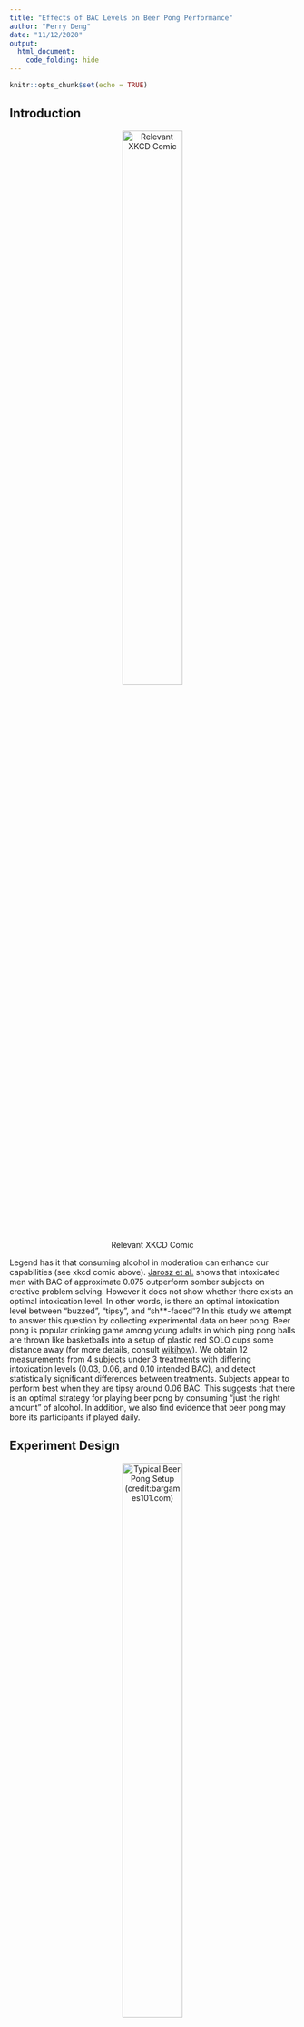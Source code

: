 ```yaml
---
title: "Effects of BAC Levels on Beer Pong Performance"
author: "Perry Deng"
date: "11/12/2020"
output: 
  html_document:
    code_folding: hide
---
```


```r
knitr::opts_chunk$set(echo = TRUE)
```
## Introduction
<center>

![Relevant XKCD Comic](https://imgs.xkcd.com/comics/ballmer_peak.png){width=50%}

</center>

Legend has it that consuming alcohol in moderation can enhance our capabilities (see xkcd comic above). [Jarosz et al.](https://www.sciencedirect.com/science/article/pii/S1053810012000037) shows that intoxicated men with BAC of approximate 0.075 outperform somber subjects on creative problem solving. However it does not show whether there exists an optimal intoxication level. In other words, is there an optimal intoxication level between "buzzed", "tipsy", and "sh\*\*-faced"? In this study we attempt to answer this question by collecting experimental data on beer pong. Beer pong is popular drinking game among young adults in which ping pong balls are thrown like basketballs into a setup of plastic red SOLO cups some distance away (for more details, consult [wikihow](https://www.wikihow.com/Play-Beer-Pong)). We obtain 12 measurements from 4 subjects under 3 treatments with differing intoxication levels (0.03, 0.06, and 0.10 intended BAC), and detect statistically significant differences between treatments. Subjects appear to perform best when they are tipsy around 0.06 BAC. This suggests that there is an optimal strategy for playing beer pong by consuming "just the right amount" of alcohol. In addition, we also find evidence that beer pong may bore its participants if played daily.

## Experiment Design
<center>

![Typical Beer Pong Setup (credit:bargames101.com)](https://bargames101.com/wp-content/uploads/2018/12/beer-pong-game_t20_kogeJx.jpg){width=50%}

</center>

To study different intoxication levels, we prepare 3 dosage levels of 180 proof alcohol to achieve 0.03 (low), 0.06 (medium), and 0.10 (high) blood alcohol content (BAC) in subjects. For reference, 0.08 BAC is the federal threshold for criminal DUI in the United States. We recruit 4 drinking aged college students as subjects. Due to the ongoing coronavirus pandemic in the US, there was difficulty in recruiting more subjects. Dosages are customized for each subject given their body weight to achieve the desired BAC level using an [online calculator](http://www.clevelandclinic.org/health/interactive/alcohol_calculator.asp). Each dose is also mixed with sugary juice to cover up the alcoholic taste, so that the subject cannot reliably tell the alcoholic content by taste alone. Repeated measures are administered on each subjects, each receiving one dose of all three treatments in random order. This yields a Randomized Complete Block Design (RCBD) with $N=12$ reponses total, with each subject being considered a block. Each dose is administered on a different night to maintain independence between responses, and subjects are not informed of dosages until after experiment conclusion. Each subjects are asked to wait for 30 mins after each dose in order to digest the ethanol. They also practice for around 5 minutes before measurements, to reduce the possible variance introduced by different levels of subject familiarity with the game. Each measurement is taken by recording the number of ping pong balls scored into a standard setup of 10 cups over 20 shots. For simplicity, subjects are asked to throw ping pong balls into the cups in succession, without drinking beer in between shots, and cups are not removed when they are scored, unlike the actual beer pong game.

## Experiment Results

### Data Table
```r
df = read.csv('pong.csv')
df$Dosage <- factor(df$Dosage, levels=c("Low", "Medium", "High"))

library(purrr)
library(reshape2)
transposed_data = dcast(df[c("Subject", "Dosage", "Score")], Subject~Dosage, value.var="Score")
rownames(transposed_data) = map(transposed_data[, 1], function(initial) paste("Subject ", initial))
colnames(transposed_data) = map(colnames(transposed_data), function(level) paste(level, " Dose"))
transposed_data[, 1] = NULL
library(knitr)
kable(transposed_data, caption="Beer Pong Scores")
```

### Visualization
First, let us visualize the data with a boxplot.
```r
dot_colors = rgb(0.3,0.5,0.4,0.6)
boxplot(df$Score ~ df$Dosage, col=dot_colors, ylab="Scores", xlab="Dosage", ylim=c(0, 20))
```

From above plot, we can see that medium dosage has the highest distribution of scores, which intuitively makes sense - the subjects might be drunk enough to be relaxed but not enough to significantly impair their senses. However, the differences might be caused by random statistical noise rather than actual dosage effects. We thus investigate whether the differences are statistically significant.

### Hypothesis Testing
Our statistical model can be expressed as
$$y_{ij}=\mu + \tau_{i} + \beta_{j} + \epsilon_{ij}$$
where $y_{ij}$ and $\epsilon_{ij}$ are the accuracy and random error for the $i$th treatment and $j$th subject respectively, $\mu$ is the mean beer pong score, $\tau_{i}$ is the $i$th treatment effect, $\beta_{j}$ is the $j$th block effect, $1\leq i\leq3$, $1\leq j\leq4$. We can set up null hypothesis $$H_0: \tau_1 = \tau_2 = \tau_3$$

#### ANOVA test
ANOVA detects statistically significant differences in average strength with $P(F>F_0 | H_0)=0.0412$.
```r
model = aov(Score ~ Dosage + Subject, data=df)
print(summary(model))
# EXPECTED CONSOLE OUTPUT
#             Df Sum Sq Mean Sq F value Pr(>F)  
# Dosage       2  33.17  16.583   5.686 0.0412 *
# Subject      3  18.25   6.083   2.086 0.2036  
# Residuals    6  17.50   2.917                 
# ---
# Signif. codes:  0 ‘***’ 0.001 ‘**’ 0.01 ‘*’ 0.05 ‘.’ 0.1 ‘ ’ 1
```

#### Treatment Comparisons
We can also use Tukey's method to see which pairs of treatments have statistically different effects. Using a confidence level of 95%, we conclude that there is significant difference between medium dosage and low dosage, but the difference between estimated high and medium or high and low dosage effects are not large enough to be considered statistically significant with our sample size.
```r
library(multcompView)
tukey_comparisons = TukeyHSD(x=model, 'Dosage', conf.level=0.95)
plot(tukey_comparisons, col=dot_colors)
```

#### Model Adequacy
We check several assumptions to confirm the validity of our ANOVA test. Firstly, we check that the residuals are normally distributed. We see below that the quantiles of the residual roughly correspond to the theoretical normal distribution quantiles. Shapiro-wilk test also fails to reject the hypothesis that the residuals are normally distributed (p=0.35).
```r
df$Residuals = model$residuals
library(car)
qqPlot(df$Residuals, col=dot_colors, col.lines="brown", pch=19, envelope=FALSE)
print(shapiro.test(df$Residuals))
# EXPECTED CONSOLE OUTPUT
# [1] 2 9
#
# 	Shapiro-Wilk normality test
# 
# data:  df$Residuals
# W = 0.9274, p-value = 0.3534
```

We then check that residuals have about the same variance with regard to each treatment level and subject. We see that there is no large deviations in between residual variances of different dosages. While it looks like high dosage produce slightly smaller residuals, as do subject B, the deviations are not large enough in magnitude to be considered statistically signifcant by Levene's Test (p=0.69, p=0.52).
```r
boxplot(Residuals~Dosage, data=df, col=dot_colors)
print(leveneTest(Score~Dosage, data=df))
boxplot(Residuals~Subject, data=df, col=dot_colors)
print(leveneTest(Score~Subject, data=df))
# EXPECTED CONSOLE OUTPUT
# Levene's Test for Homogeneity of Variance (center = median)
#       Df F value Pr(>F)
# group  2  0.3818 0.6932
#        9               
# Levene's Test for Homogeneity of Variance (center = median)
#       Df F value Pr(>F)
# group  3  0.7982 0.5287
#        8     
```

We also visualize model residuals over scores to check for irregularities. 
```r
plot(df$Score, df$Residuals, col=dot_colors, pch=19)
abline(h=0,col="brown")
```

There appears to be no obvious relationship between the score measured.

Lastly, we visualize model residuals over the order at which the subject receives the dose.
```r
plot(df$Order, df$Residuals, col=dot_colors, pch=19)
abline(h=0,col="brown")
```

There appears to be a strong negative relationship between residuals and the dose order. This suggests that subjects perform worse as time goes on. It might be explained by increased fatigue or boredom with playing beer pong in an experimental setting, over 3 consecutive days. Luckily, the order for each treatment is randomized and thus this finding does not affect the validity of our statistical analysis.

We therefore conclude that the assumptions for our ANOVA model are reasonably met. We reject the null hypothesis that the dosage effects are the same with high confidence, and conclude that there is a statistically significant difference between effects of different ethanol dosages on beer pong performance.

## Summary
To summarize, we find strong evidence that there is an optimal strategy for consuming alcohol to achieve the best performance on beer pong games, and it may not be consuming as much as possible or as little as possible, but somewhere in between. We also find evidence that beer pong is a boring game that should not be played too frequently.